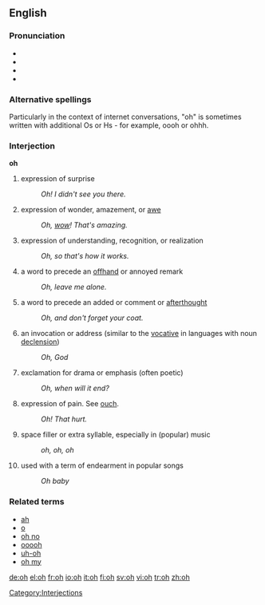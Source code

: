 ==English==

===Pronunciation===
*{{IPA|əʊ}}
*{{audio|en-us-oh-surprise.ogg|Audio (US) (surprise)}}
*{{audio|en-us-oh-realization.ogg|Audio (US) (realization)}}
*{{rhymes|əʊ}}

===Alternative spellings===
Particularly in the context of internet conversations, "oh" is sometimes written with additional Os or Hs - for example, oooh or ohhh.

===Interjection===
'''oh'''

# expression of surprise
#: ''Oh!  I didn't see you there.''
# expression of wonder, amazement, or [[awe]]
#: ''Oh, [[wow]]! That's amazing.''
# expression of understanding, recognition, or realization
#: ''Oh, so that's how it works.''
# a word to precede an [[offhand]] or annoyed remark
#: ''Oh, leave me alone.''
# a word to precede an added or comment or [[afterthought]]
#: ''Oh, and don't forget your coat.''
# an invocation or address (similar to the [[vocative]] in languages with noun [[declension]])
#: ''Oh, God''
# exclamation for drama or emphasis (often poetic)
#: ''Oh, when will it end?''
# expression of pain.  See [[ouch]].
#: ''Oh! That hurt.''
# space filler or extra syllable, especially in (popular) music
#: ''oh, oh, oh''
# used with a term of endearment in popular songs
#: ''Oh baby''

===Related terms===
*[[ah]]
*[[o]]
*[[oh no]]
*[[ooooh]]
*[[uh-oh]]
*[[oh my]]

[[Category:Interjections]]

[[de:oh]]
[[el:oh]]
[[fr:oh]]
[[io:oh]]
[[it:oh]]
[[fi:oh]]
[[sv:oh]]
[[vi:oh]]
[[tr:oh]]
[[zh:oh]]